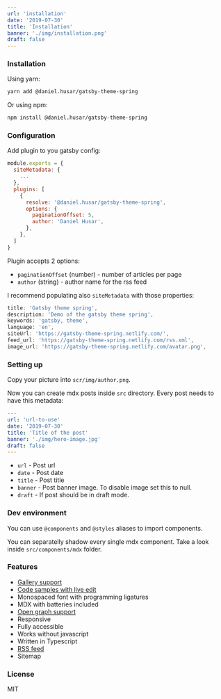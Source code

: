 ```yaml
---
url: 'installation'
date: '2019-07-30'
title: 'Installation'
banner: './img/installation.png'
draft: false
---
```


### Installation

Using yarn:

```sh
yarn add @daniel.husar/gatsby-theme-spring
```

Or using npm:

```sh
npm install @daniel.husar/gatsby-theme-spring
```

### Configuration

Add plugin to you gatsby config:

```js!gatsby-config.js
module.exports = {
  siteMetadata: {
    ...
  },
  plugins: [
    {
      resolve: '@daniel.husar/gatsby-theme-spring',
      options: {
        paginationOffset: 5,
        author: 'Daniel Husar',
      },
    },
  ]
}
```

Plugin accepts 2 options:

 - `paginationOffset` (number) - number of articles per page
 - `author` (string) - author name for the rss feed

I recommend populating also `siteMetadata` with those properties:

```js
title: 'Gatsby theme spring',
description: 'Demo of the gatsby theme spring',
keywords: 'gatsby, theme',
language: 'en',
siteUrl: 'https://gatsby-theme-spring.netlify.com/',
feed_url: 'https://gatsby-theme-spring.netlify.com/rss.xml',
image_url: 'https://gatsby-theme-spring.netlify.com/avatar.png',
```

### Setting up

Copy your picture into `scr/img/author.png`.

Now you can create mdx posts inside `src` directory.
Every post needs to have this metadata:

```yaml
---
url: 'url-to-use'
date: '2019-07-30'
title: 'Title of the post'
banner: './img/hero-image.jpg'
draft: false
---
```

 - `url` - Post url
 - `date` - Post date
 - `title` - Post title
 - `banner` - Post banner image. To disable image set this to null.
 - `draft` - If post should be in draft mode.


### Dev environment

You can use `@components` and `@styles` aliases to import components.

You can separatelly shadow every single mdx component. Take a look inside `src/components/mdx` folder.

### Features

 - [Gallery support](/components/#gallery)
 - [Code samples with live edit](/components/#simple-javascript-code-sample)
 - Monospaced font with programming ligatures
 - MDX with batteries included
 - [Open graph support](https://developers.facebook.com/tools/debug/sharing/?q=https%3A%2F%2Fgatsby-theme-spring.netlify.com%2Ftypography%2F)
 - Responsive
 - Fully accessible
 - Works without javascript
 - Written in Typescript
 - [RSS feed](/rss.xml)
 - Sitemap

### License

MIT
